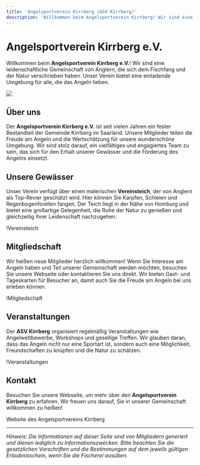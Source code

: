 ```yaml
---
title: 'Angelsportverein Kirrberg (ASV Kirrberg)'
description: 'Willkommen beim Angelsportverein Kirrberg! Wir sind eine leidenschaftliche Gemeinschaft von Anglern, die sich dem Fischfang und der Natur verschrieben haben.'
---
```


# Angelsportverein Kirrberg e.V.

Willkommen beim **Angelsportverein Kirrberg e.V.**! Wir sind eine leidenschaftliche Gemeinschaft von Anglern, die sich dem Fischfang und der Natur verschrieben haben. Unser Verein bietet eine einladende Umgebung für alle, die das Angeln lieben.

![](https://mein.toubiz.de/api/v1/media/4113949f-0e53-4b46-84be-d2fbffd9ad1b/preview?format=image/jpeg&width=1900)

## Über uns

Der **Angelsportverein Kirrberg e.V.** ist seit vielen Jahren ein fester Bestandteil der Gemeinde Kirrberg im Saarland. Unsere Mitglieder teilen die Freude am Angeln und die Wertschätzung für unsere wunderschöne Umgebung. Wir sind stolz darauf, ein vielfältiges und engagiertes Team zu sein, das sich für den Erhalt unserer Gewässer und die Förderung des Angelns einsetzt.

## Unsere Gewässer

Unser Verein verfügt über einen malerischen **Vereinsteich**, der von Anglern als Top-Revier geschätzt wird. Hier können Sie Karpfen, Schleien und Regenbogenforellen fangen. Der Teich liegt in der Nähe von Homburg und bietet eine großartige Gelegenheit, die Ruhe der Natur zu genießen und gleichzeitig Ihrer Leidenschaft nachzugehen.

!Vereinsteich

## Mitgliedschaft

Wir heißen neue Mitglieder herzlich willkommen! Wenn Sie Interesse am Angeln haben und Teil unserer Gemeinschaft werden möchten, besuchen Sie unsere Webseite oder kontaktieren Sie uns direkt. Wir bieten Gast- und Tageskarten für Besucher an, damit auch Sie die Freude am Angeln bei uns erleben können.

!Mitgliedschaft

## Veranstaltungen

Der **ASV Kirrberg** organisiert regelmäßig Veranstaltungen wie Angelwettbewerbe, Workshops und gesellige Treffen. Wir glauben daran, dass das Angeln nicht nur eine Sportart ist, sondern auch eine Möglichkeit, Freundschaften zu knüpfen und die Natur zu schätzen.

!Veranstaltungen

## Kontakt

Besuchen Sie unsere Webseite, um mehr über den **Angelsportverein Kirrberg** zu erfahren. Wir freuen uns darauf, Sie in unserer Gemeinschaft willkommen zu heißen!

Website des Angelsportvereins Kirrberg

---

*Hinweis: Die Informationen auf dieser Seite sind von Mitgliedern generiert und dienen lediglich zu Informationszwecken. Bitte beachten Sie die gesetzlichen Vorschriften und die Bestimmungen auf dem jeweils gültigen Erlaubnisschein, wenn Sie die Fischerei ausüben.*